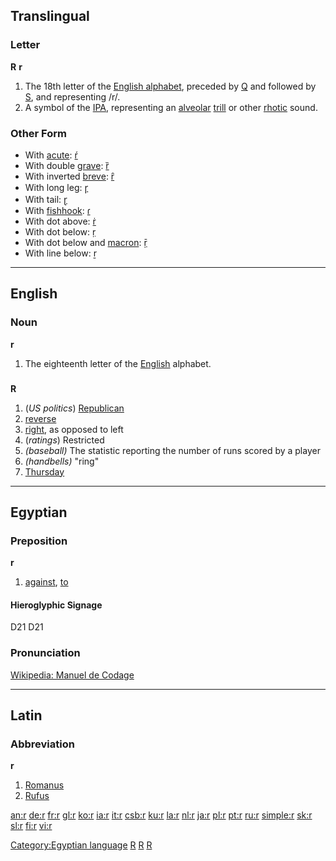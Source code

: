 ==Translingual==

===Letter===
'''R''' '''r'''

# The 18th letter of the [[Appendix:Roman script|English alphabet]], preceded by [[Q]] and followed by [[S]], and representing /r/.
# A symbol of the [[IPA]], representing an [[alveolar]] [[trill]] or other [[rhotic]] sound.

===Other Form===
*With [[acute]]: [[ŕ]]
*With double [[grave]]: [[ȑ]]
*With inverted [[breve]]: [[ȓ]]
*With long leg: [[ɼ]]
*With tail: [[ɽ]]
*With [[fishhook]]: [[ɾ]]
*With dot above: [[ṙ]]
*With dot below: [[ṛ]]
*With dot below and [[macron]]: [[ṝ]]
*With line below: [[ṟ]]
----

==English==

===Noun===
'''r'''

# The eighteenth letter of the [[English]] alphabet.

==={{abbreviation}}===
'''R'''

# (''US politics'') [[Republican]]
# [[reverse]]
# [[right]], as opposed to left
# (''ratings'') Restricted
# ''(baseball)'' The statistic reporting the number of runs scored by a player
# ''(handbells)'' "ring"
# [[Thursday]]

----

==Egyptian==

===Preposition===
'''r'''
# [[against]], [[to]]

====Hieroglyphic Signage====
<hiero>D21</hiero>
D21

===Pronunciation===
[http://en.wikipedia.org/wiki/Manuel_de_Codage Wikipedia: Manuel de Codage]

[[Category:Egyptian language]]

----

==Latin==

===Abbreviation===
'''r'''

# [[Romanus]]
# [[Rufus]]

[[Category:Baseball|R]]
[[Category:Latin letters|R]]
[[Category:IPA symbols|R]]

[[an:r]]
[[de:r]]
[[fr:r]]
[[gl:r]]
[[ko:r]]
[[ia:r]]
[[it:r]]
[[csb:r]]
[[ku:r]]
[[la:r]]
[[nl:r]]
[[ja:r]]
[[pl:r]]
[[pt:r]]
[[ru:r]]
[[simple:r]]
[[sk:r]]
[[sl:r]]
[[fi:r]]
[[vi:r]]